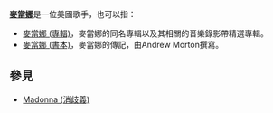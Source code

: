 {{noteTA|1=zh-cn:麦当娜; zh-hk:麥當娜; zh-tw:瑪丹娜;}}
'''[[麥當娜|麥當娜]]'''是一位美國歌手，也可以指：
*[[麥當娜_(專輯)|麥當娜 (專輯)]]，麥當娜的同名專輯以及其相關的音樂錄影帶精選專輯。
*[[麥當娜_(書本)|麥當娜 (書本)]]，麥當娜的傳記，由Andrew Morton撰寫。

==參見==
*[[Madonna_(消歧義)|Madonna (消歧義)]]

{{disambig|cat=三字人名消歧義}}